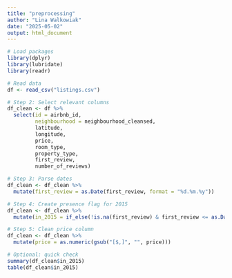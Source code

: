 ```yaml
---
title: "preprocessing"
author: "Lina Walkowiak"
date: "2025-05-02"
output: html_document
---
```

```r
# Load packages
library(dplyr)
library(lubridate)
library(readr)

# Read data
df <- read_csv("listings.csv")

# Step 2: Select relevant columns
df_clean <- df %>%
  select(id = airbnb_id,
         neighbourhood = neighbourhood_cleansed,
         latitude,
         longitude,
         price,
         room_type,
         property_type,
         first_review,
         number_of_reviews)

# Step 3: Parse dates
df_clean <- df_clean %>%
  mutate(first_review = as.Date(first_review, format = "%d.%m.%y"))

# Step 4: Create presence flag for 2015
df_clean <- df_clean %>%
  mutate(in_2015 = if_else(!is.na(first_review) & first_review <= as.Date("2015-12-31"), 1, 0))

# Step 5: Clean price column
df_clean <- df_clean %>%
  mutate(price = as.numeric(gsub("[$,]", "", price)))

# Optional: quick check
summary(df_clean$in_2015)
table(df_clean$in_2015)

```

